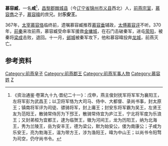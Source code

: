 '''慕容臧'''，一名'''咸'''<ref>《资治通鉴·卷第九十九·晋纪二十一》：戊申，燕主俊封抚军将军军为襄阳王，左将军彭为武昌王；以卫将军恪为大司马、侍中、大都督、录尚书事，封太原王；镇南将军评为司徒、骠骑将军，封上庸王；封安东将军霸为吴王，左贤王友为范阳王，散骑常侍厉为下邳王，散骑常侍宜为庐江王，宁北将军度为乐浪王；又封弟桓为宜都王，逮为临贺王，徽为河间王，龙为历阳王，纳为北海王，秀为兰陵王，岳为安丰王，德为梁公，默为始安公，偻为南康公；子咸为乐安王，亮为勃海王，温为带方王，涉为渔阳王，暐为中山王；以尚书令阳骛为司空，仍守尚书令。</ref>，[[昌黎郡|昌黎郡]][[棘城县|棘城县]]（今[[辽宁省|辽宁省]][[锦州市|锦州市]][[义县|义县]]西北）人，[[前燕|前燕]][[宗室|宗室]]，[[慕容儁|慕容儁]]之子，[[慕容暐|慕容暐]]的庶兄。封'''乐安王'''。

367年，[[太宰|太宰]][[慕容恪|慕容恪]]临终前，遗嘱慕容臧推荐[[慕容垂|慕容垂]]辅政，[[太傅|太傅]][[慕容评|慕容评]]不听。370年，[[前秦|前秦]]来攻前燕，慕容臧受命率军援救[[金墉城|金墉城]]，在石门击破秦军，进屯[[荥阳|荥阳]]，被秦将[[梁成|梁成]]击败，退回。十一月，[[邺城|邺城]]被秦军攻下，他和慕容暐投奔[[龙城|龙城]]，前燕灭亡。

==参考资料==
{{reflist}}

{{DEFAULTSORT:Murong慕容}}
[[Category:前燕皇子|Category:前燕皇子]]
[[Category:前燕郡王|Category:前燕郡王]]
[[Category:前燕军事人物|Category:前燕军事人物]]
[[Category:慕容姓|Category:慕容姓]]
[[Category:昌黎慕容氏|Z]]